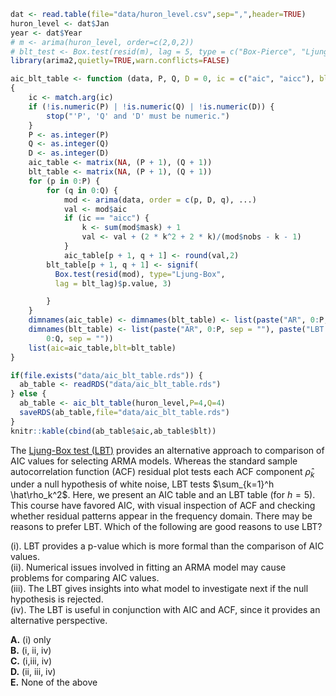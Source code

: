 
```r
dat <- read.table(file="data/huron_level.csv",sep=",",header=TRUE)
huron_level <- dat$Jan
year <- dat$Year
# m <- arima(huron_level, order=c(2,0,2))
# blt_test <- Box.test(resid(m), lag = 5, type = c("Box-Pierce", "Ljung-Box"),fitdf = 5)
library(arima2,quietly=TRUE,warn.conflicts=FALSE)

aic_blt_table <- function (data, P, Q, D = 0, ic = c("aic", "aicc"), blt_lag =5, ...) 
{
    ic <- match.arg(ic)
    if (!is.numeric(P) | !is.numeric(Q) | !is.numeric(D)) {
        stop("'P', 'Q' and 'D' must be numeric.")
    }
    P <- as.integer(P)
    Q <- as.integer(Q)
    D <- as.integer(D)
    aic_table <- matrix(NA, (P + 1), (Q + 1))
    blt_table <- matrix(NA, (P + 1), (Q + 1))
    for (p in 0:P) {
        for (q in 0:Q) {
            mod <- arima(data, order = c(p, D, q), ...)
            val <- mod$aic
            if (ic == "aicc") {
                k <- sum(mod$mask) + 1
                val <- val + (2 * k^2 + 2 * k)/(mod$nobs - k - 1)
            }
            aic_table[p + 1, q + 1] <- round(val,2)
	    blt_table[p + 1, q + 1] <- signif(
	      Box.test(resid(mod), type="Ljung-Box",
	      lag = blt_lag)$p.value, 3)

        }
    }
    dimnames(aic_table) <- dimnames(blt_table) <- list(paste("AR", 0:P, sep = ""), paste("AIC MA", 0:Q, sep = ""))
    dimnames(blt_table) <- list(paste("AR", 0:P, sep = ""), paste("LBT MA", 
        0:Q, sep = ""))
    list(aic=aic_table,blt=blt_table)
}

if(file.exists("data/aic_blt_table.rds")) {
  ab_table <- readRDS("data/aic_blt_table.rds")
} else {
  ab_table <- aic_blt_table(huron_level,P=4,Q=4)
  saveRDS(ab_table,file="data/aic_blt_table.rds")
}
knitr::kable(cbind(ab_table$aic,ab_table$blt))
```

The [Ljung-Box test (LBT)](https://wikipedia.org/wiki/Ljung-Box_test) provides an alternative approach to comparison of AIC values for selecting ARMA models. Whereas the standard sample autocorrelation function (ACF) residual plot tests each ACF component $\hat\rho_k$ under a null hypothesis of white noise, LBT tests $\sum_{k=1}^h \hat\rho_k^2$. Here, we present an AIC table and an LBT table (for $h=5$). This course have favored AIC, with visual inspection of ACF and checking whether residual patterns appear in the frequency domain. There may be reasons to prefer LBT. Which of the following are good reasons to use LBT?

(i). LBT provides a p-value which is more formal than the comparison of AIC values.\
(ii). Numerical issues involved in fitting an ARMA model may cause problems for comparing AIC values.\
(iii). The LBT gives insights into what model to investigate next if the null hypothesis is rejected.\
(iv). The LBT is useful in conjunction with AIC and ACF, since it provides an alternative perspective.\

**A.** (i) only\
**B.** (i, ii, iv)\
**C.** (i,iii, iv)\
**D.** (ii, iii, iv)\
**E.** None of the above






